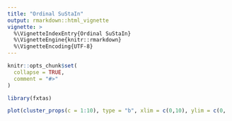 ```yaml
---
title: "Ordinal SuStaIn"
output: rmarkdown::html_vignette
vignette: >
  %\VignetteIndexEntry{Ordinal SuStaIn}
  %\VignetteEngine{knitr::rmarkdown}
  %\VignetteEncoding{UTF-8}
---
```


```r
knitr::opts_chunk$set(
  collapse = TRUE,
  comment = "#>"
)
```

```r
library(fxtas)
```

```r

plot(cluster_props(c = 1:10), type = "b", xlim = c(0,10), ylim = c(0, .2))

```

